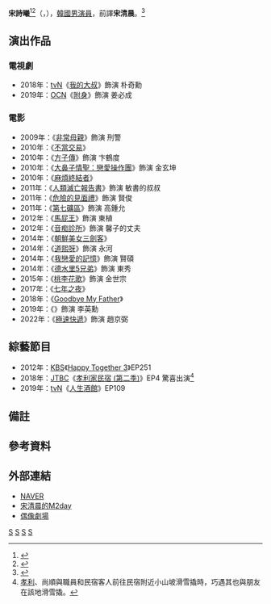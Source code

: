 {{藝人
|姓名 = 宋詩曦
|類型 = 男演員
|圖片 = Songsaebyuk2015.png
|圖片尺寸 = 
|圖片簡介 = 
|本名 = 
|外文名 = 송새벽
|外文 = ko
|羅馬拼音 = Song Sae Byeok
|英文名 =
|暱稱 =
|其他藝名 = 
|國籍 = {{KOR}}
|出生日期 = {{birth_date_and_age|1979|12|26}}
|出生地點 = {{KOR}}[[全羅北道|全羅北道]][[群山市|群山市]]
|宗教信仰 = 
|語言 = [[韓語|韓語]]
|職業 = [[演員|演員]]
|教育程度 = {{link-ko|群山大學|군산대학교}}哲學系
|配偶 = 已婚
|兒女 = 一女
|出道作品 = 
|出道日期 = 1998年
|代表作品 = 
|活躍年代 =
|唱片公司 = 
|經紀公司 = [[Huayibrothers娛樂|Huayibrothers娛樂]]
|相關團體 = 
|網站 = 
}}

'''宋詩曦'''<ref>{{cite news|url=https://movies.yahoo.com.tw/article/宋清晨藉真犯正名宋詩曦-為戲憔悴激瘦-7-公斤-093605019.html|title=宋清晨藉《真犯》正名宋詩曦 為戲憔悴激瘦7公斤|publisher={{le|Yahoo!電影|Yahoo! Movies|Yahoo奇摩電影}}|date=2019-06-26|accessdate=2021-02-15}}</ref><ref>{{cite news|url=https://tw.appledaily.com/entertainment/20190627/4IQM7OB5PTLBNCWXPZABOLRV5A/|title=宋清晨正名宋詩曦　《真犯》喪妻狂瘦7公斤|publisher=[[蘋果日報_(台灣)|蘋果日報]]|author=陳薇安|date=2019-06-27|accessdate=2021-02-15|archive-date=2020-10-21|archive-url=https://web.archive.org/web/20201021024818/https://tw.appledaily.com/entertainment/20190627/4IQM7OB5PTLBNCWXPZABOLRV5A/|dead-url=no}}</ref>（{{lang-ko|송새벽}}，{{bd|1979年|12月26日}}），[[韓國|韓國]][[男演員|男演員]]，前譯'''宋清晨'''。<ref>{{cite web|url=http://www.c-jes.com/zh/artist/about.asp?artist=20|title=C-JeS SONG SAE BYEOK|archive-url=https://web.archive.org/web/20141024182221/http://www.c-jes.com/zh/artist/about.asp?artist=20|archive-date=2014-10-24|dead-url=yes|access-date=2015-01-03}}</ref>

== 演出作品 ==
=== 電視劇 ===
*2018年：[[TVN|tvN]]《[[我的大叔|我的大叔]]》飾演 朴奇勳
*2019年：[[OCN|OCN]]《[[附身_(電視劇)|附身]]》飾演 姜必成

=== 電影 ===
*2009年：《[[非常母親|非常母親]]》飾演 刑警
*2010年：《[[不當交易|不當交易]]》
*2010年：《[[方子傳|方子傳]]》飾演 卞鶴度
*2010年：《[[大鼻子情聖：戀愛操作團|大鼻子情聖：戀愛操作團]]》飾演 金玄坤
*2010年：《[[麻煩終結者|麻煩終結者]]》
*2011年：《[[人類滅亡報告書|人類滅亡報告書]]》飾演 敏書的叔叔
*2011年：《[[危險的見面禮|危險的見面禮]]》飾演 賢俊
*2011年：《[[第七礦區|第七礦區]]》飾演 高鍾允
*2012年：《[[馬屁王_(韓國電影)|馬屁王]]》飾演 東植
*2012年：《[[音痴診所|音痴診所]]》飾演 馨子的丈夫
*2014年：《[[朝鮮美女三劍客|朝鮮美女三劍客]]》
*2014年：《[[道熙呀|道熙呀]]》飾演 永河
*2014年：《[[我戀愛的記憶|我戀愛的記憶]]》飾演 賢碩
*2014年：《[[德水里5兄弟|德水里5兄弟]]》飾演 東秀
*2015年：《[[桃李花歌|桃李花歌]]》飾演 金世宗
*2017年：《[[七年之夜|七年之夜]]》
*2018年：《[[Goodbye_My_Father|Goodbye My Father]]》
*2019年：《{{link-ko|真兇（電影）|진범 (영화)|真兇}}》飾演 李英勳
*2022年：《[[極速快遞|極速快遞]]》飾演 趙京弼

== 綜藝節目 ==
*2012年：[[韓國放送公社|KBS]]《[[歡樂在一起|Happy Together 3]]》EP251
*2018年：[[JTBC|JTBC]]《[[孝利家民宿_(第二季)|孝利家民宿 (第二季)]]》EP4 驚喜出演<ref group=註>[[李孝利|孝利]]、尚順與職員和民宿客人前往民宿附近小山坡滑雪撬時，巧遇其也與朋友在該地滑雪撬。</ref>
*2019年：[[tvN|tvN]]《[[人生酒館|人生酒館]]》EP109

== 備註 ==
{{NoteFoot}}

== 參考資料 ==
{{Reflist|2}}

== 外部連結 ==
*[http://people.search.naver.com/search.naver?where=nexearch&query=%EC%86%A1%EC%83%88%EB%B2%BD&sm=tab_etc&ie=utf8&key=PeopleService&os=168152 NAVER]{{Wayback|url=http://people.search.naver.com/search.naver?where=nexearch&query=%EC%86%A1%EC%83%88%EB%B2%BD&sm=tab_etc&ie=utf8&key=PeopleService&os=168152 |date=20140203030758 }}{{ko}}
*[https://web.archive.org/web/20131021134622/http://me2day.net/songsea0318 宋清晨的M2day]
*[http://dorama.info/pf-4870.html 偶像劇場]{{Wayback|url=http://dorama.info/pf-4870.html |date=20140506043229 }}

{{Sim Entertainment}}
{{大鐘獎最佳男配角}}
{{釜日電影獎男子新人演技獎}}
{{韓國電影評論家協會獎男子新人獎}}
{{導演剪輯獎年度男子新人演技獎}}

[[Category:韓國電影演員|S]]
[[Category:全羅北道出身人物|S]]
[[Category:群山市出身人物|S]]
[[Category:宋姓|S]]